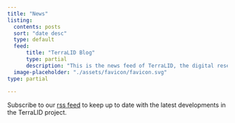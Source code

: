 ```yaml
---
title: "News"
listing: 
  contents: posts
  sort: "date desc"
  type: default
  feed: 
      title: "TerraLID Blog"
      type: partial
      description: "This is the news feed of TerraLID, the digital research data infrastructure for lead isotope data in archaeology."
  image-placeholder: "./assets/favicon/favicon.svg"
type: partial
  
---
```


Subscribe to our [rss feed](blog.xml) to keep up to date with the latest developments in the TerraLID project. 
